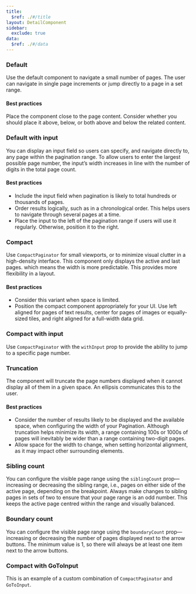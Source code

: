 ```yaml
---
title:
  $ref: ./#/title
layout: DetailComponent
sidebar:
  exclude: true
data:
  $ref: ./#/data
---
```


<LivePreviewControls>
<LivePreview componentName="pagination" exampleName="Default" >

### Default

Use the default component to navigate a small number of pages. The user can navigate in single page increments or jump directly to a page in a set range.

#### Best practices

Place the component close to the page content. Consider whether you should place it above, below, or both above and below the related content.

</LivePreview>

<LivePreview componentName="pagination" exampleName="DefaultWithInput" >

### Default with input

You can display an input field so users can specify, and navigate directly to, any page within the pagination range. To allow users to enter the largest possible page number, the input’s width increases in line with the number of digits in the total page count.

#### Best practices

- Include the input field when pagination is likely to total hundreds or thousands of pages.
- Order results logically, such as in a chronological order. This helps users to navigate through several pages at a time.
- Place the input to the left of the pagination range if users will use it regularly. Otherwise, position it to the right.

</LivePreview>

<LivePreview componentName="pagination" exampleName="Compact" >

### Compact

Use `CompactPaginator` for small viewports, or to minimize visual clutter in a high-density interface. This component only displays the active and last pages. which means the width is more predictable. This provides more flexibility in a layout.

#### Best practices

- Consider this variant when space is limited.
- Position the compact component appropriately for your UI. Use left aligned for pages of text results, center for pages of images or equally-sized tiles, and right aligned for a full-width data grid.

</LivePreview>

<LivePreview componentName="pagination" exampleName="CompactWithInput" >

### Compact with input

Use `CompactPaginator` with the `withInput` prop to provide the ability to jump to a specific page number.

</LivePreview>

<LivePreview componentName="pagination" exampleName="Truncation" >

### Truncation

The component will truncate the page numbers displayed when it cannot display all of them in a given space. An ellipsis communicates this to the user.

#### Best practices

- Consider the number of results likely to be displayed and the available space, when configuring the width of your Pagination. Although truncation helps minimize its width, a range containing 100s or 1000s of pages will inevitably be wider than a range containing two-digit pages.
- Allow space for the width to change, when setting horizontal alignment, as it may impact other surrounding elements.

</LivePreview>

<LivePreview componentName="pagination" exampleName="SiblingCount" >

### Sibling count

You can configure the visible page range using the `siblingCount` prop—increasing or decreasing the sibling range, i.e., pages on either side of the active page, depending on the breakpoint. Always make changes to sibling pages in sets of two to ensure that your page range is an odd number. This keeps the active page centred within the range and visually balanced.

</LivePreview>

<LivePreview componentName="pagination" exampleName="BoundaryCount" >

### Boundary count

You can configure the visible page range using the `boundaryCount` prop—increasing or decreasing the number of pages displayed next to the arrow buttons. The minimum value is 1, so there will always be at least one item next to the arrow buttons.

</LivePreview>

<LivePreview componentName="pagination" exampleName="CompactWithGoTo" >

### Compact with GoToInput

This is an example of a custom combination of `CompactPaginator` and `GoToInput`.

</LivePreview>

</LivePreviewControls>
